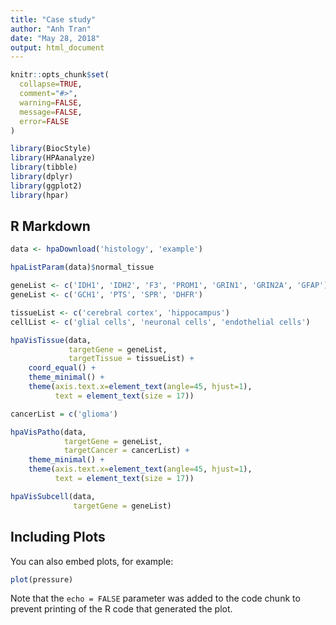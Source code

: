 ```yaml
---
title: "Case study"
author: "Anh Tran"
date: "May 28, 2018"
output: html_document
---
```


```r
knitr::opts_chunk$set(
  collapse=TRUE,
  comment="#>",
  warning=FALSE,
  message=FALSE,
  error=FALSE
)
```

```r
library(BiocStyle)
library(HPAanalyze)
library(tibble)
library(dplyr)
library(ggplot2)
library(hpar)
```

## R Markdown

```r
data <- hpaDownload('histology', 'example')
```
```r
hpaListParam(data)$normal_tissue
```

```r
geneList <- c('IDH1', 'IDH2', 'F3', 'PROM1', 'GRIN1', 'GRIN2A', 'GFAP')
geneList <- c('GCH1', 'PTS', 'SPR', 'DHFR')
```
```r
tissueList <- c('cerebral cortex', 'hippocampus')
cellList <- c('glial cells', 'neuronal cells', 'endothelial cells')

hpaVisTissue(data,
             targetGene = geneList,
             targetTissue = tissueList) +
    coord_equal() +
    theme_minimal() +
    theme(axis.text.x=element_text(angle=45, hjust=1),
          text = element_text(size = 17))
```

```r
cancerList = c('glioma')

hpaVisPatho(data,
            targetGene = geneList,
            targetCancer = cancerList) +
    theme_minimal() +
    theme(axis.text.x=element_text(angle=45, hjust=1),
          text = element_text(size = 17))
```

```r
hpaVisSubcell(data,
              targetGene = geneList)
```


## Including Plots

You can also embed plots, for example:

```r
plot(pressure)
```

Note that the `echo = FALSE` parameter was added to the code chunk to prevent printing of the R code that generated the plot.
